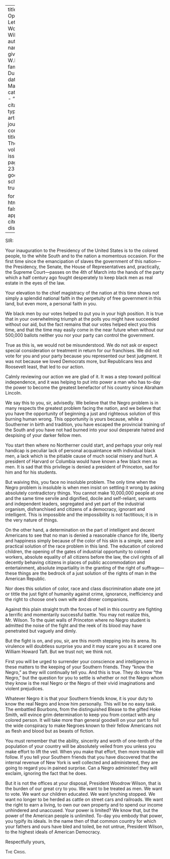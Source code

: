 
---
title: 'An Open Letter to Woodrow Wilson'
author:
  - name:
      given: W.E.B.
      family: Du Bois
date: Mar. 1913
categories: 
  - ""
citation: 
  type: article-journal
  container-title: The Crisis
  volume: 5
  issue: 5
  page: 236-237
google-scholar: true

format:
  html:
    toc: false
    appendix-cite-as: display
---


SIR:

Your inauguration to the Presidency of the United States is to the colored people, to the white South and to the nation a momentous occasion. For the first time since the emancipation of slaves the government of this nation—the Presidency, the Senate, the House of Representatives and, practically, the Supreme Court—passes on the 4th of March into the hands of the party which a half century ago fought desperately to keep black men as real estate in the eyes of the law.

Your elevation to the chief magistracy of the nation at this time shows not simply a splendid national faith in the perpetuity of free government in this land, but even more, a personal faith in you.

We black men by our votes helped to put you in your high position. It is true that in your overwhelming triumph at the polls you might have succeeded without our aid, but the fact remains that our votes helped elect you this time, and that the time may easily come in the near future when without our 500,000 ballots neither you nor your party can control the government.

True as this is, we would not be misunderstood. We do not ask or expect special consideration or treatment in return for our franchises. We did not vote for you and your party because you represented our best judgment. It was not because we loved Democrats more, but Republicans less and Roosevelt least, that led to our action.

Calmly reviewing our action we are glad of it. It was a step toward political independence, and it was helping to put into power a man who has to-day the power to become the greatest benefactor of his country since Abraham Lincoln.

We say this to you, sir, advisedly. We believe that the Negro problem is in many respects the greatest problem facing the nation, and we believe that you have the opportunity of beginning a just and righteous solution of this burning human wrong. This opportunity is yours because, while a Southerner in birth and tradition, you have escaped the provincial training of the South and you have not had burned into your soul desperate hatred and despising of your darker fellow men.

You start then where no Northerner could start, and perhaps your only real handicap is peculiar lack of personal acquaintance with individual black men, a lack which is the pitiable cause of much social misery and hurt. A president of Harvard or Columbia would have known a few black men as men. It is sad that this privilege is denied a president of Princeton, sad for him and for his students.

But waiving this, you face no insoluble problem. The only time when the Negro problem is insoluble is when men insist on settling it wrong by asking absolutely contradictory things. You cannot make 10,000,000 people at one and the same time servile and dignified, docile and self-reliant, servants and independent leaders, segregated and yet part of the industrial organism, disfranchised and citizens of a democracy, ignorant and intelligent. This is impossible and the impossibility is not factitious; it is in the very nature of things.

On the other hand, a determination on the part of intelligent and decent Americans to see that no man is denied a reasonable chance for life, liberty and happiness simply because of the color of his skin is a simple, sane and practical solution of the race problem in this land. The education of colored children, the opening of the gates of industrial opportunity to colored workers, absolute equality of all citizens before the law, the civil rights of all decently behaving citizens in places of public accommodation and entertainment, absolute impartiality in the granting of the right of suffrage—these things are the bedrock of a just solution of the rights of man in the American Republic.

Nor does this solution of color, race and class discrimination abate one jot or tittle the just fight of humanity against crime, ignorance, inefficiency and the right to choose one's own wife and dinner companions.

Against this plain straight truth the forces of hell in this country are fighting a terrific and momentarily successful battle. You may not realize this, Mr. Wilson. To the quiet walls of Princeton where no Negro student is admitted the noise of the fight and the reek of its blood may have penetrated but vaguely and dimly.

But the fight is on, and you, sir, are this month stepping into its arena. Its virulence will doubtless surprise you and it may scare you as it scared one William Howard Taft. But we trust not; we think not.

First you will be urged to surrender your conscience and intelligence in these matters to the keeping of your Southern friends. They "know the Negro," as they will continually tell you. And this is true. They do know 
"the Negro," but the question for you to settle is whether or not the Negro whom they know is the real Negro or the Negro of their vivid imaginations and violent prejudices.

Whatever Negro it is that your Southern friends know, it is your duty to know the real Negro and know him personally. This will be no easy task. The embattled Bourbons, from the distinguished Blease to the gifted Hoke Smith, will evince grim determination to keep you from contact with any colored person. It will take more than general goodwill on your part to foil the wide conspiracy to make Negroes known to their fellow Americans not as flesh and blood but as beasts of fiction.

You must remember that the ability, sincerity and worth of one-tenth of the population of your country will be absolutely veiled from you unless you make effort to lift the veil. When you make that effort, then more trouble will follow. If you tell your Southern friends that you have discovered that the internal revenue of New York is well collected and administered, they are going to regard you in pained surprise. Can a Negro administer! they will exclaim, ignoring the fact that he does.

But it is not the offices at your disposal, President Woodrow Wilson, that is the burden of our great cry to you. We want to be treated as men. We want to vote. We want our children educated. We want lynching stopped. We want no longer to be herded as cattle on street cars and railroads. We want the right to earn a living, to own our own property and to spend our income unhindered and unaccused. Your power is limited? We know that, but the power of the American people is unlimited. To-day you embody that power, you typify its ideals. In the name then of that common country for which your fathers and ours have bled and toiled, be not untrue, President Wilson, to the highest ideals of American Democracy.

Respectfully yours,

<p style="font-variant: small-caps;">The Crisis.</p>

